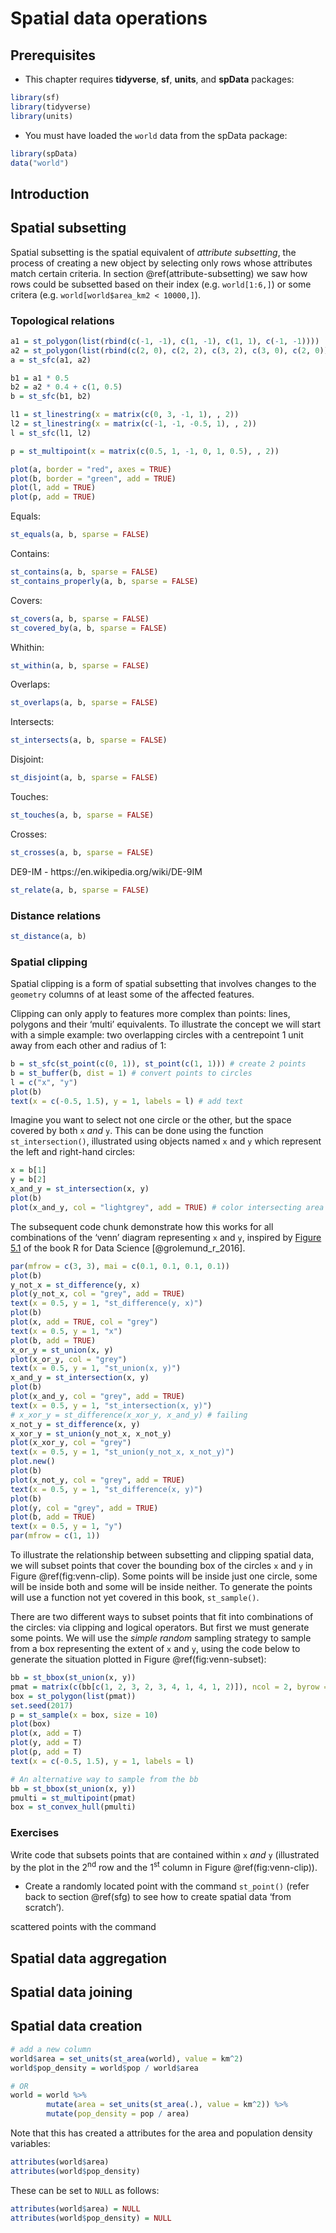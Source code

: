 # Spatial data operations

## Prerequisites {-}

- This chapter requires **tidyverse**, **sf**, **units**, and **spData** packages:

```r
library(sf)
library(tidyverse)
library(units)
```

- You must have loaded the `world` data from the spData package:

```r
library(spData)
data("world")
```

## Introduction

<!-- references to the previos chapter -->
<!-- short description to the next sections -->
<!-- should be done after the first draft of the next sections -->
<!-- Note about that datasets should have the same projections -->

## Spatial subsetting

Spatial subsetting is the spatial equivalent of *attribute subsetting*, the process of creating a new object by selecting only rows whose attributes match certain criteria.
In section \@ref(attribute-subsetting) we saw how rows could be subsetted based on their index (e.g. `world[1:6,]`) or some critera (e.g.  `world[world$area_km2 < 10000,]`).

### Topological relations

<!-- https://edzer.github.io/sfr/articles/sf3.html -->
<!-- https://github.com/edzer/sfr/wiki/migrating#relevant-commands-exported-by-rgeos -->
<!-- Relations and inverse relations -->
<!-- http://desktop.arcgis.com/en/arcmap/latest/extensions/data-reviewer/types-of-spatial-relationships-that-can-be-validated.htm -->
<!-- Topological relations: + difference between datatypes -->
<!-- ?geos_binary_pred -->
<!-- Distance relations -->
<!-- Subset (1) points in polygons <-> (2) -->

```r
a1 = st_polygon(list(rbind(c(-1, -1), c(1, -1), c(1, 1), c(-1, -1))))
a2 = st_polygon(list(rbind(c(2, 0), c(2, 2), c(3, 2), c(3, 0), c(2, 0))))
a = st_sfc(a1, a2)

b1 = a1 * 0.5
b2 = a2 * 0.4 + c(1, 0.5)
b = st_sfc(b1, b2)

l1 = st_linestring(x = matrix(c(0, 3, -1, 1), , 2))
l2 = st_linestring(x = matrix(c(-1, -1, -0.5, 1), , 2))
l = st_sfc(l1, l2)

p = st_multipoint(x = matrix(c(0.5, 1, -1, 0, 1, 0.5), , 2))

plot(a, border = "red", axes = TRUE)
plot(b, border = "green", add = TRUE)
plot(l, add = TRUE)
plot(p, add = TRUE)
```

Equals:

```r
st_equals(a, b, sparse = FALSE)
```

Contains:

```r
st_contains(a, b, sparse = FALSE)
st_contains_properly(a, b, sparse = FALSE)
```

Covers:

```r
st_covers(a, b, sparse = FALSE)
st_covered_by(a, b, sparse = FALSE)
```

Whithin:

```r
st_within(a, b, sparse = FALSE)
```

Overlaps:

```r
st_overlaps(a, b, sparse = FALSE)
```

Intersects:

```r
st_intersects(a, b, sparse = FALSE)
```

Disjoint:

```r
st_disjoint(a, b, sparse = FALSE)
```

Touches:

```r
st_touches(a, b, sparse = FALSE)
```

Crosses:

```r
st_crosses(a, b, sparse = FALSE)
```

DE9-IM - https://en.wikipedia.org/wiki/DE-9IM
<!-- https://edzer.github.io/sfr/reference/st_relate.html -->

```r
st_relate(a, b, sparse = FALSE)
```

<!-- examples (points/polygons) -->
<!-- examples (points/lines) -->
<!-- examples (lines/polygons) -->

### Distance relations

```r
st_distance(a, b)
```

### Spatial clipping

Spatial clipping is a form of spatial subsetting that involves changes to the `geometry` columns of at least some of the affected features.

Clipping can only apply to features more complex than points: 
lines, polygons and their 'multi' equivalents.
To illustrate the concept we will start with a simple example:
two overlapping circles with a centrepoint 1 unit away from each other and radius of 1:

```r
b = st_sfc(st_point(c(0, 1)), st_point(c(1, 1))) # create 2 points
b = st_buffer(b, dist = 1) # convert points to circles
l = c("x", "y")
plot(b)
text(x = c(-0.5, 1.5), y = 1, labels = l) # add text
```

Imagine you want to select not one circle or the other, but the space covered by both `x` *and* `y`.
This can be done using the function `st_intersection()`, illustrated using objects named `x` and `y` which represent the left and right-hand circles:

```r
x = b[1]
y = b[2]
x_and_y = st_intersection(x, y)
plot(b)
plot(x_and_y, col = "lightgrey", add = TRUE) # color intersecting area
```

The subsequent code chunk demonstrate how this works for all combinations of the 'venn' diagram representing `x` and `y`, inspired by [Figure 5.1](http://r4ds.had.co.nz/transform.html#logical-operators) of the book R for Data Science [@grolemund_r_2016].
<!-- Todo: reference r4ds -->

```r
par(mfrow = c(3, 3), mai = c(0.1, 0.1, 0.1, 0.1))
plot(b)
y_not_x = st_difference(y, x)
plot(y_not_x, col = "grey", add = TRUE)
text(x = 0.5, y = 1, "st_difference(y, x)")
plot(b)
plot(x, add = TRUE, col = "grey")
text(x = 0.5, y = 1, "x")
plot(b, add = TRUE)
x_or_y = st_union(x, y)
plot(x_or_y, col = "grey")
text(x = 0.5, y = 1, "st_union(x, y)")
x_and_y = st_intersection(x, y)
plot(b)
plot(x_and_y, col = "grey", add = TRUE) 
text(x = 0.5, y = 1, "st_intersection(x, y)")
# x_xor_y = st_difference(x_xor_y, x_and_y) # failing
x_not_y = st_difference(x, y)
x_xor_y = st_union(y_not_x, x_not_y)
plot(x_xor_y, col = "grey")
text(x = 0.5, y = 1, "st_union(y_not_x, x_not_y)")
plot.new()
plot(b)
plot(x_not_y, col = "grey", add = TRUE)
text(x = 0.5, y = 1, "st_difference(x, y)")
plot(b)
plot(y, col = "grey", add = TRUE)
plot(b, add = TRUE)
text(x = 0.5, y = 1, "y")
par(mfrow = c(1, 1))
```

To illustrate the relationship between subsetting and clipping spatial data, we will subset points that cover the bounding box of the circles `x` and `y` in Figure \@ref(fig:venn-clip).
Some points will be inside just one circle, some will be inside both and some will be inside neither.
To generate the points will use a function not yet covered in this book, `st_sample()`.

There are two different ways to subset points that fit into combinations of the circles: via clipping and logical operators.
But first we must generate some points.
We will use the *simple random* sampling strategy to sample from a box representing the extent of `x` and `y`, using the code below to generate the situation plotted in Figure \@ref(fig:venn-subset):

```r
bb = st_bbox(st_union(x, y))
pmat = matrix(c(bb[c(1, 2, 3, 2, 3, 4, 1, 4, 1, 2)]), ncol = 2, byrow = TRUE)
box = st_polygon(list(pmat))
set.seed(2017)
p = st_sample(x = box, size = 10)
plot(box)
plot(x, add = T)
plot(y, add = T)
plot(p, add = T)
text(x = c(-0.5, 1.5), y = 1, labels = l)
```

```r
# An alternative way to sample from the bb
bb = st_bbox(st_union(x, y))
pmulti = st_multipoint(pmat)
box = st_convex_hull(pmulti)
```

### Exercises

Write code that subsets points that are contained within `x` *and* `y` (illustrated by the plot in the 2^nd^ row and the 1^st^ column in Figure \@ref(fig:venn-clip)).

- Create a randomly located point with the command `st_point()` (refer back to section \@ref(sfg) to see how to create spatial data 'from scratch').

scattered points with the command 

<!-- TODO? create a series of polygons distributed evenly over the surface of the Earth and clip them. -->

<!-- ```{r} -->
<!-- set.seed(2018) -->
<!-- blob_points = st_sample(x = world, size = 2) -->
<!-- blobs = st_buffer(x = blob_points, dist = 1) -->
<!-- plot(blobs) -->
<!-- ``` -->

## Spatial data aggregation 

<!-- - `aggregate.sf()` - aggregate an sf object, possibly union-ing geometries -->
<!-- - disaggregation?? `st_cast()` - https://github.com/edzer/sfr/wiki/migrating -->
<!-- - `group_by()` + `summarise()` - potential errors -->
<!-- - ? generalization **rmapsharper** - https://github.com/ateucher/rmapshaper -->
<!-- `st_union` -->

## Spatial data joining 

<!-- e.g. two point's datasets (non-overlapping) -->
<!-- e.g. two point's datasets (overlapping) -->
<!-- ? topological problems of joining lines/polygons? -->
<!-- joining different types (e.g. points + polygons = geometry) -> save as GPKG? -->
<!-- `merge()`; `st_interpolate_aw()` -->

## Spatial data creation

<!-- where should "area" example be? in this or the previous chapter? -->
<!-- `st_centroid()` -->
<!-- `st_buffer()` -->
<!-- http://r-spatial.org//r/2017/06/09/mapedit_0-2-0.html -->

```r
# add a new column
world$area = set_units(st_area(world), value = km^2)
world$pop_density = world$pop / world$area

# OR
world = world %>%
        mutate(area = set_units(st_area(.), value = km^2)) %>%
        mutate(pop_density = pop / area)
```

Note that this has created a attributes for the area and population density variables:

```r
attributes(world$area)
attributes(world$pop_density)
```

These can be set to `NULL` as follows:

```r
attributes(world$area) = NULL
attributes(world$pop_density) = NULL
```


<!-- ## Spatial data transformation -->
<!-- changes classes; polygonize, etc-->
